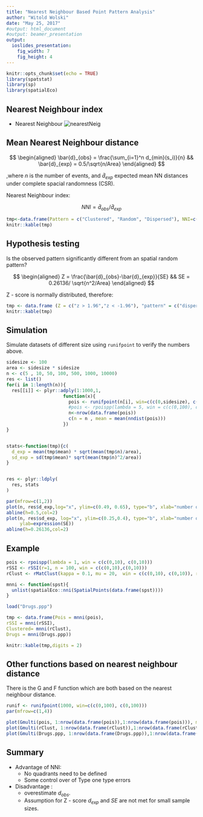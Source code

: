 ```yaml
---
title: "Nearest Neighbour Based Point Pattern Analysis"
author: "Witold Wolski"
date: "May 25, 2017"
#output: html_document
#output: beamer_presentation
output: 
  ioslides_presentation:
    fig_width: 7
    fig_height: 4
---
```


```r
knitr::opts_chunk$set(echo = TRUE)
library(spatstat)
library(sp)
library(spatialEco)

```

## Nearest Neighbour index

- Nearest Neighbour
![nearestNeig](NearestNeighbours.png)


## Mean Nearest Neighbour distance


$$
\begin{aligned}
\bar{d}_{obs} = \frac{\sum_{i=1}^n d_{min}(s_i)}{n} && \bar{d}_{exp} = 0.5/\sqrt{n/Area}
\end{aligned}
$$

,where $n$ is the number of events, and $\bar{d}_{exp}$ expected mean NN distances under complete spacial randomness (CSR).

Nearest Neighbour index:

$$
NNI = \bar{d}_{obs} / \bar{d}_{exp}
$$


```r
tmp<-data.frame(Pattern = c("Clustered", "Random", "Dispersed"), NNI=c("d<1",1,"d>1"))
knitr::kable(tmp)
```

## Hypothesis testing

Is the observed pattern significantly different from an spatial random pattern?

$$
\begin{aligned}
Z = \frac{\bar{d}_{obs}-\bar{d}_{exp}}{SE} && SE = 0.26136/ \sqrt{n^2/Area}
\end{aligned}
$$

Z - score is normally distributed, therefore:

```r
tmp <- data.frame (Z = c("z > 1.96","z < -1.96"), "pattern" = c("dispersed", "clustered")) 
knitr::kable(tmp)
```

## Simulation

Simulate datasets of different size using `runifpoint` to verify the numbers above.

```r
sidesize <- 100
area <- sidesize * sidesize
n <- c(5 , 10, 50, 100, 500, 1000, 10000)
res <- list()
for(i in 1:length(n)){
  res[[i]] <- plyr::adply(1:1000,1,
                     function(x){
                       pois <- runifpoint(n[i], win=c(c(0,sidesize), c(0,sidesize)))
                       #pois <- rpoispp(lambda = 5, win = c(c(0,100), c(0,100)))
                       n<-nrow(data.frame(pois))
                       c(n = n , mean = mean(nndist(pois)))
                     })
}


stats<-function(tmp){c(
  d_exp = mean(tmp$mean) * sqrt(mean(tmp$n)/area),
  sd_exp = sd(tmp$mean)* sqrt(mean(tmp$n)^2/area))
}


res <- plyr::ldply(
  res, stats
)

par(mfrow=c(1,2))
plot(n, res$d_exp,log="x", ylim=c(0.49, 0.65), type="b", xlab="number of points", ylab=expression(d[exp]))
abline(h=0.5,col=2)
plot(n, res$sd_exp, log="x", ylim=c(0.25,0.4), type="b", xlab="number of points",
     ylab=expression(SE))
abline(h=0.26136,col=2)

```

## Example

```r

pois <- rpoispp(lambda = 1, win = c(c(0,10), c(0,10)))
rSSI <- rSSI(r=1, n = 100, win = c(c(0,10),c(0,10)))
rClust <- rMatClust(kappa = 0.1, mu = 20,  win = c(c(0,10), c(0,10)), r = 0.5)

mnni <- function(spst){
  unlist(spatialEco::nni(SpatialPoints(data.frame(spst))))
}

load("Drugs.ppp")

tmp <- data.frame(Pois = mnni(pois),
rSSI = mnni(rSSI),
Clustered= mnni(rClust),
Drugs = mnni(Drugs.ppp))

knitr::kable(tmp,digits = 2)

```


## Other functions based on nearest neighbour distance

There is the G and F function which are both based on the nearest neighbour distance.

```r
runif <- runifpoint(1000, win=c(c(0,100), c(0,100)))
par(mfrow=c(1,4))

plot(Gmulti(pois, 1:nrow(data.frame(pois)),1:nrow(data.frame(pois))), main="pois")
plot(Gmulti(rClust, 1:nrow(data.frame(rClust)),1:nrow(data.frame(rClust))), main="clustered")
plot(Gmulti(Drugs.ppp, 1:nrow(data.frame(Drugs.ppp)),1:nrow(data.frame(Drugs.ppp))), main="Drugs Example")

```

## Summary

* Advantage of NNI:
    + No quadrants need to be defined
    + Some control over of Type one type errors
* Disadvantage :
    + overestimate $d_{obs}$.
    + Assumption for Z - score $d_{exp}$ and $SE$ are not met for small sample sizes.
  